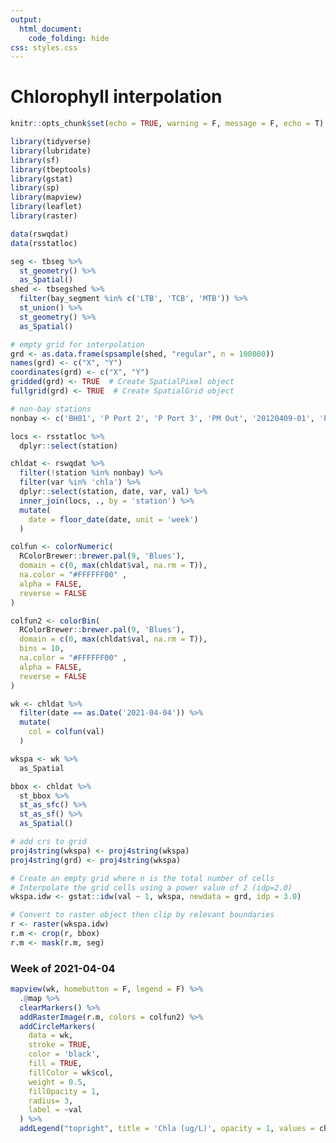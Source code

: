 ```yaml
---
output: 
  html_document:
    code_folding: hide
css: styles.css
---
```


# Chlorophyll interpolation

```r

knitr::opts_chunk$set(echo = TRUE, warning = F, message = F, echo = T)

library(tidyverse)
library(lubridate)
library(sf)
library(tbeptools)
library(gstat)
library(sp)
library(mapview)
library(leaflet)
library(raster)

data(rswqdat)
data(rsstatloc)

seg <- tbseg %>% 
  st_geometry() %>% 
  as_Spatial()
shed <- tbsegshed %>% 
  filter(bay_segment %in% c('LTB', 'TCB', 'MTB')) %>% 
  st_union() %>% 
  st_geometry() %>% 
  as_Spatial()

# empty grid for interpolation
grd <- as.data.frame(spsample(shed, "regular", n = 100000))
names(grd) <- c("X", "Y")
coordinates(grd) <- c("X", "Y")
gridded(grd) <- TRUE  # Create SpatialPixel object
fullgrid(grd) <- TRUE  # Create SpatialGrid object

# non-bay stations
nonbay <- c('BH01', 'P Port 2', 'P Port 3', 'PM Out', '20120409-01', 'PPC41', 'P Port 4', 'PMB01')

locs <- rsstatloc %>% 
  dplyr::select(station)

chldat <- rswqdat %>%
  filter(!station %in% nonbay) %>% 
  filter(var %in% 'chla') %>% 
  dplyr::select(station, date, var, val) %>% 
  inner_join(locs, ., by = 'station') %>% 
  mutate(
    date = floor_date(date, unit = 'week')
  )

colfun <- colorNumeric(
  RColorBrewer::brewer.pal(9, 'Blues'),
  domain = c(0, max(chldat$val, na.rm = T)),
  na.color = "#FFFFFF00" ,
  alpha = FALSE,
  reverse = FALSE
)

colfun2 <- colorBin(
  RColorBrewer::brewer.pal(9, 'Blues'),
  domain = c(0, max(chldat$val, na.rm = T)), 
  bins = 10,
  na.color = "#FFFFFF00" ,
  alpha = FALSE,
  reverse = FALSE
)

wk <- chldat %>% 
  filter(date == as.Date('2021-04-04')) %>% 
  mutate(
    col = colfun(val)
  )

wkspa <- wk %>% 
  as_Spatial

bbox <- chldat %>% 
  st_bbox %>% 
  st_as_sfc() %>% 
  st_as_sf() %>% 
  as_Spatial()

# add crs to grid
proj4string(wkspa) <- proj4string(wkspa)
proj4string(grd) <- proj4string(wkspa)

# Create an empty grid where n is the total number of cells
# Interpolate the grid cells using a power value of 2 (idp=2.0)
wkspa.idw <- gstat::idw(val ~ 1, wkspa, newdata = grd, idp = 3.0)

# Convert to raster object then clip by relevant boundaries
r <- raster(wkspa.idw)
r.m <- crop(r, bbox)
r.m <- mask(r.m, seg)
```

### Week of 2021-04-04

```r
mapview(wk, homebutton = F, legend = F) %>% 
  .@map %>% 
  clearMarkers() %>% 
  addRasterImage(r.m, colors = colfun2) %>% 
  addCircleMarkers(
    data = wk,
    stroke = TRUE,
    color = 'black',
    fill = TRUE,
    fillColor = wk$col,
    weight = 0.5,
    fillOpacity = 1,
    radius= 3,
    label = ~val
  ) %>%
  addLegend("topright", title = 'Chla (ug/L)', opacity = 1, values = chldat$val, pal = colfun2)
```